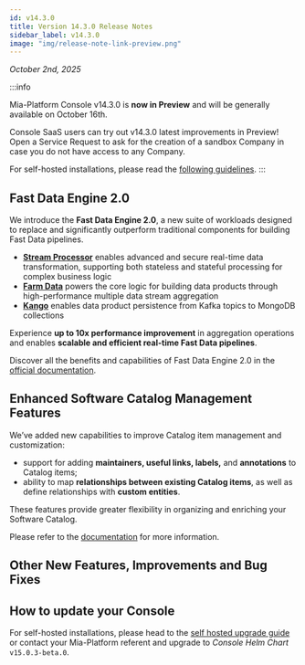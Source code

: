 ```yaml
---
id: v14.3.0
title: Version 14.3.0 Release Notes
sidebar_label: v14.3.0
image: "img/release-note-link-preview.png"
---
```



_October 2nd, 2025_

:::info

Mia-Platform Console v14.3.0 is **now in Preview** and will be generally available on October 16th.

Console SaaS users can try out v14.3.0 latest improvements in Preview! Open a Service Request to ask for the creation of a sandbox Company in case you do not have access to any Company.

For self-hosted installations, please read the [following guidelines](#how-to-update-your-console).
:::

## Fast Data Engine 2.0

We introduce the **Fast Data Engine 2.0**, a new suite of workloads designed to replace and significantly outperform traditional components for building Fast Data pipelines.

- **[Stream Processor](/products/fast_data/fast_data_engine_v2/stream_processor/10_Overview.md)** enables advanced and secure real-time data transformation, supporting both stateless and stateful processing for complex business logic
- **[Farm Data](/products/fast_data/fast_data_engine_v2/farm_data/10_Overview.md)** powers the core logic for building data products through high-performance multiple data stream aggregation
- **[Kango](/products/fast_data/fast_data_engine_v2/kango/10_Overview.md)** enables data product persistence from Kafka topics to MongoDB collections

Experience **up to 10x performance improvement** in aggregation operations and enables **scalable and efficient real-time Fast Data pipelines**.

Discover all the benefits and capabilities of Fast Data Engine 2.0 in the [official documentation](/products/fast_data/fast_data_engine_v2/overview.md).

## Enhanced Software Catalog Management Features

We’ve added new capabilities to improve Catalog item management and customization:

- support for adding **maintainers, useful links, labels,** and **annotations** to Catalog items;
- ability to map **relationships between existing Catalog items**, as well as define relationships with **custom entities**.

These features provide greater flexibility in organizing and enriching your Software Catalog.

Please refer to the [documentation](/products/software-catalog/basic-concepts/50_items-relationships.md) for more information.

## Other New Features, Improvements and Bug Fixes

<Accordion data={dataAccordion} />

## How to update your Console

For self-hosted installations, please head to the [self hosted upgrade guide](/infrastructure/self-hosted/installation-chart/100_how-to-upgrade.md) or contact your Mia-Platform referent and upgrade to _Console Helm Chart_ `v15.0.3-beta.0`.
